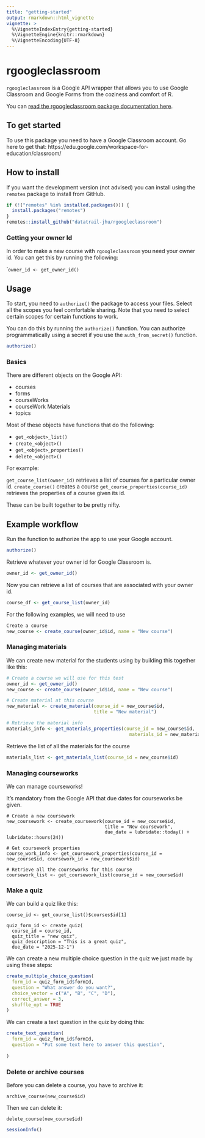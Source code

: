 ```yaml
---
title: "getting-started"
output: rmarkdown::html_vignette
vignette: >
  %\VignetteIndexEntry{getting-started}
  %\VignetteEngine{knitr::rmarkdown}
  %\VignetteEncoding{UTF-8}
---
```


# rgoogleclassroom

`rgoogleclassroom` is a Google API wrapper that allows you to use Google Classroom and Google Forms from the coziness and comfort of R.

You can [read the rgoogleclassroom package documentation here](https://datatrail-jhu.github.io/rgoogleclassroom/docs/index.html).

## To get started

To use this package you need to have a Google Classroom account. Go here to get that: https://edu.google.com/workspace-for-education/classroom/

## How to install

If you want the development version (not advised) you can install using the `remotes` package to install from GitHub.
``` r
if (!("remotes" %in% installed.packages())) {
  install.packages("remotes")
}
remotes::install_github("datatrail-jhu/rgoogleclassroom")
```


### Getting your owner Id 

In order to make a new course with `rgoogleclassroom` you need your owner id. You can get this by running the following: 

````
owner_id <- get_owner_id()
```

## Usage 

To start, you need to `authorize()` the package to access your files. Select all the scopes you feel comfortable sharing. Note that you need to select certain scopes for certain functions to work. 

You can do this by running the `authorize()` function. You can authorize programmatically using a secret if you use the `auth_from_secret()` function. 

```r
authorize()
```

### Basics 

There are different objects on the Google API: 

- courses 
- forms 
- courseWorks 
- courseWork Materials 
- topics

Most of these objects have functions that do the following: 

- `get_<object>_list()` 
- `create_<object>()`
- `get_<object>_properties()`
- `delete_<object>()`

For example: 

`get_course_list(owner_id)` retrieves a list of courses for a particular owner id. 
`create_course()` creates a course
`get_course_properties(course_id)` retrieves the properties of a course given its id. 

These can be built together to be pretty nifty.

## Example workflow

Run the function to authorize the app to use your Google account. 
```r
authorize() 
```

Retrieve whatever your owner id for Google Classroom is. 
```r
owner_id <- get_owner_id()
```

Now you can retrieve a list of courses that are associated with your owner id. 
```r
course_df <- get_course_list(owner_id)
```

For the following examples, we will need to use 
```r
Create a course
new_course <- create_course(owner_id$id, name = "New course")
```

### Managing materials

We can create new material for the students using by building this together like this:

```r
# Create a course we will use for this test
owner_id <- get_owner_id()
new_course <- create_course(owner_id$id, name = "New course")

# Create material at this course
new_material <- create_material(course_id = new_course$id,
                                title = "New material")

# Retrieve the material info
materials_info <- get_materials_properties(course_id = new_course$id,
                                             materials_id = new_material$id)
```

Retrieve the list of all the materials for the course
```r
materials_list <- get_materials_list(course_id = new_course$id)
```

### Managing courseworks 

We can manage courseworks!

It's mandatory from the Google API that due dates for courseworks be given. 

```
# Create a new coursework
new_coursework <- create_coursework(course_id = new_course$id,
                                    title = "New coursework",
                                    due_date = lubridate::today() + lubridate::hours(24))

# Get coursework properties
course_work_info <- get_coursework_properties(course_id = new_course$id, coursework_id = new_coursework$id)

# Retrieve all the courseworks for this course
coursework_list <- get_coursework_list(course_id = new_course$id)
```

### Make a quiz 

We can build a quiz like this: 

```
course_id <- get_course_list()$courses$id[1]

quiz_form_id <- create_quiz(
  course_id = course_id, 
  quiz_title = "new quiz", 
  quiz_description = "This is a great quiz",
  due_date = "2025-12-1")
```

We can create a new multiple choice question in the quiz we just made by using these steps:  

```r
create_multiple_choice_question(
  form_id = quiz_form_id$formId,
  question = "What answer do you want?",
  choice_vector = c("A", "B", "C", "D"),
  correct_answer = 3,
  shuffle_opt = TRUE
)
```

We can create a text question in the quiz by doing this:  

```r
create_text_question(
  form_id = quiz_form_id$formId,
  question = "Put some text here to answer this question",
  
)
```

### Delete or archive courses 

Before you can delete a course, you have to archive it: 
```
archive_course(new_course$id)
```

Then we can delete it: 
```
delete_course(new_course$id)
```

```r
sessionInfo()
```
